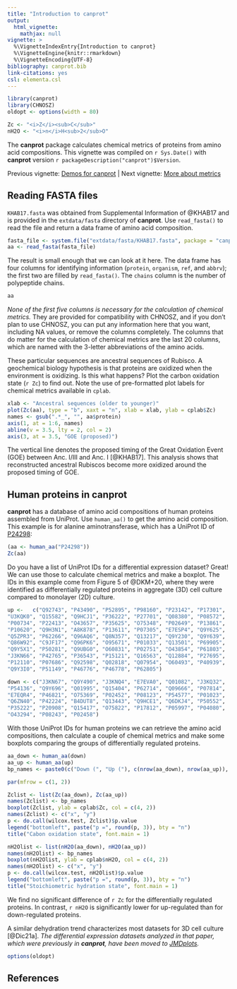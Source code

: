 ```yaml
---
title: "Introduction to canprot"
output:
  html_vignette:
    mathjax: null
vignette: >
  %\VignetteIndexEntry{Introduction to canprot}
  %\VignetteEngine{knitr::rmarkdown}
  %\VignetteEncoding{UTF-8}
bibliography: canprot.bib
link-citations: yes
csl: elementa.csl
---
```


```r
library(canprot)
library(CHNOSZ)
oldopt <- options(width = 80)
```

```r
Zc <- "<i>Z</i><sub>C</sub>"
nH2O <- "<i>n</i>H<sub>2</sub>O"
```

The **canprot** package calculates chemical metrics of proteins from amino acid compositions.
This vignette was compiled on `r Sys.Date()` with **canprot** version `r packageDescription("canprot")$Version`.

Previous vignette: [Demos for canprot](demos.html) | Next vignette: [More about metrics](metrics.html)

## Reading FASTA files

`KHAB17.fasta` was obtained from Supplemental Information of @KHAB17 and is provided in the `extdata/fasta` directory of **canprot**.
Use `read_fasta()` to read the file and return a data frame of amino acid composition.

```r
fasta_file <- system.file("extdata/fasta/KHAB17.fasta", package = "canprot")
aa <- read_fasta(fasta_file)
```

The result is small enough that we can look at it here.
The data frame has four columns for identifying information (`protein`, `organism`, `ref`, and `abbrv`); the first two are filled by `read_fasta()`.
The `chains` column is the number of polypeptide chains.
```r
aa
```

*None of the first five columns is necessary for the calculation of chemical metrics.*
They are provided for compatibility with CHNOSZ, and if you don't plan to use CHNOSZ, you can put any information here that you want, including NA values, or remove the columns completely.
The columns that do matter for the calculation of chemical metrics are the last 20 columns, which are named with the 3-letter abbreviations of the amino acids.

These particular sequences are ancestral sequences of Rubisco.
A geochemical biology hypothesis is that proteins are oxidized when the environment is oxidizing.
Is this what happens?
Plot the carbon oxidation state (`r Zc`) to find out.
Note the use of pre-formatted plot labels for chemical metrics available in `cplab`.
```r
xlab <- "Ancestral sequences (older to younger)"
plot(Zc(aa), type = "b", xaxt = "n", xlab = xlab, ylab = cplab$Zc)
names <- gsub(".*_", "", aa$protein)
axis(1, at = 1:6, names)
abline(v = 3.5, lty = 2, col = 2)
axis(3, at = 3.5, "GOE (proposed)")
```

The vertical line denotes the proposed timing of the Great Oxidation Event (GOE) between Anc. I/III and Anc. I [@KHAB17].
This analysis shows that reconstructed ancestral Rubiscos become more oxidized around the proposed timing of GOE.

## Human proteins in **canprot**

**canprot** has a database of amino acid compositions of human proteins assembled from UniProt.
Use `human_aa()` to get the amino acid composition.
This example is for alanine aminotransferase, which has a UniProt ID of [P24298](https://www.uniprot.org/uniprotkb/P24298):
```r
(aa <- human_aa("P24298"))
Zc(aa)
```

Do you have a list of UniProt IDs for a differential expression dataset?
Great!
We can use those to calculate chemical metrics and make a boxplot.
The IDs in this example come from Figure 5 of @DKM+20, where they were identified as differentially regulated proteins in aggregate (3D) cell culture compared to monolayer (2D) culture.

```r
up <-   c("Q92743", "P43490", "P52895", "P98160", "P23142", "P17301",
"U3KQK0", "Q15582", "Q9HCJ1", "P36222", "P27701", "Q08380", "P08572",
"P00734", "P22413", "O43657", "P35625", "O75348", "P02649", "P13861",
"P10620", "Q9H3N1", "A8K878", "P13611", "P07305", "E7ESP4", "Q9Y625",
"Q5ZPR3", "P62266", "Q96AQ6", "Q8N357", "Q13217", "Q9Y230", "Q9Y639",
"Q86W92", "C9JF17", "Q96PK6", "O95671", "P01033", "Q13501", "P69905",
"Q9Y5X1", "P50281", "Q9UBG0", "O60831", "P02751", "O43854", "P61803",
"J3KN66", "P42765", "P36543", "P15121", "Q16563", "Q12884", "P27695",
"P12110", "P07686", "Q92598", "Q02818", "Q07954", "O60493", "P40939",
"Q9Y3I0", "P51149", "P46776", "P46778", "P62805")

down <- c("J3KN67", "Q9Y490", "J3KNQ4", "E7EVA0", "Q01082", "J3KQ32",
"P54136", "Q9Y696", "Q01995", "Q15404", "P62714", "Q09666", "P07814",
"E7EQR4", "P46821", "O75369", "P02452", "P08123", "P54577", "P01023",
"Q6ZN40", "P42224", "B4DUT8", "Q13443", "Q9HCE1", "Q6DKJ4", "P50552",
"P35222", "P20908", "Q15417", "O75822", "P17812", "P05997", "P04080",
"O43294", "P08243", "P02458")
```

With those UniProt IDs for human proteins we can retrieve the amino acid compositions, then calculate a couple of chemical metrics and make some boxplots comparing the groups of differentially regulated proteins.

```r
aa_down <- human_aa(down)
aa_up <- human_aa(up)
bp_names <- paste0(c("Down (", "Up ("), c(nrow(aa_down), nrow(aa_up)), c(")", ")"))

par(mfrow = c(1, 2))

Zclist <- list(Zc(aa_down), Zc(aa_up))
names(Zclist) <- bp_names
boxplot(Zclist, ylab = cplab$Zc, col = c(4, 2))
names(Zclist) <- c("x", "y")
p <- do.call(wilcox.test, Zclist)$p.value
legend("bottomleft", paste("p =", round(p, 3)), bty = "n")
title("Cabon oxidation state", font.main = 1)

nH2Olist <- list(nH2O(aa_down), nH2O(aa_up))
names(nH2Olist) <- bp_names
boxplot(nH2Olist, ylab = cplab$nH2O, col = c(4, 2))
names(nH2Olist) <- c("x", "y")
p <- do.call(wilcox.test, nH2Olist)$p.value
legend("bottomleft", paste("p =", round(p, 3)), bty = "n")
title("Stoichiometric hydration state", font.main = 1)
```

We find no significant difference of `r Zc` for the differentially regulated proteins.
In contrast, `r nH2O` is significantly lower for up-regulated than for down-regulated proteins.

A similar dehydration trend characterizes most datasets for 3D cell culture [@Dic21a].
*The differential expression datasets analyzed in that paper, which were previously in **canprot**, have been moved to [JMDplots](https://github.com/jedick/JMDplots).*

```r
options(oldopt)
```

## References
